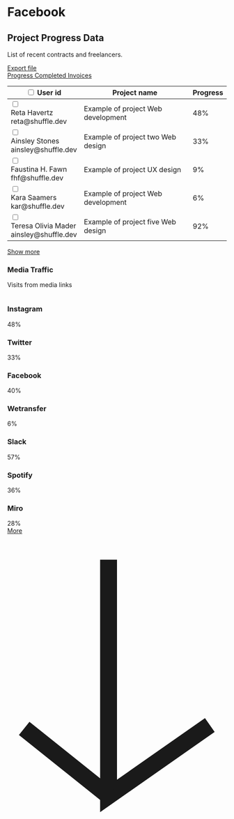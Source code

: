 
<Meta title="Social Media/Facebook" />

<h1 className="text-center">Facebook</h1>


<section className="py-8 bg-blueGray-50">
  <div className="container px-4 mx-auto">
    <div className="flex flex-wrap -mx-4">
      <div className="order-1 w-full lg:w-2/3 p-4">
        <div className="p-7 pt-12 pb-12 2xl:h-full bg-white rounded-5xl">
          <div className="flex flex-wrap px-9 mb-8">
            <div className="w-full md:w-1/2 mb-6 md:mb-0">
              <h2 className="mb-3 text-3xl font-heading font-medium">
                Project Progress Data
              </h2>
              <p className="text-darkBlueGray-400 font-heading font-normal">
                List of recent contracts and freelancers.
              </p>
            </div>
            <div className="w-full md:w-1/2 max-w-max md:ml-auto">
              <a
                className="block py-4 px-7 w-full leading-3 text-white font-semibold tracking-tighter font-heading text-center bg-blue-500 hover:bg-blue-600 focus:ring-2 focus:ring-blue-500 focus:ring-opacity-50 rounded-xl"
                href="#"
              >
                Export file
              </a>
            </div>
          </div>
          <div className="px-9 mb-4">
            <div className="border-b border-gray-100">
              <a
                className="inline-block py-4 pr-16 mr-9 text-blue-500 hover:text-blue-600 font-heading font-medium border-0 border-b-2 border-blue-500"
                href="#"
              >
                Progress
              </a>
              <a
                className="inline-block py-4 pr-16 mr-9 text-gray-300 hover:text-gray-400 font-heading font-medium"
                href="#"
              >
                Completed
              </a>
              <a
                className="inline-block py-4 text-gray-300 hover:text-gray-400 font-heading font-medium"
                href="#"
              >
                Invoices
              </a>
            </div>
          </div>
          <div className="overflow-x-auto">
            <div className="inline-block min-w-full overflow-hidden">
              <table className="table-auto w-full mb-8">
                <thead>
                  <tr>
                    <th className="flex items-center pl-9 h-24 bg-white text-left">
                      <input
                        className="appearance-none w-6 h-6 mr-9 bg-white border-2 border-darkbluegray-50 rounded-md"
                        type="checkbox"
                      />
                      <span className="text-sm text-body text-opacity-40 font-heading font-semibold uppercase">
                        User id
                      </span>
                    </th>
                    <th className="p-5 h-24 text-left bg-white">
                      <span className="text-sm text-body text-opacity-40 font-heading font-semibold uppercase">
                        Project name
                      </span>
                    </th>
                    <th className="p-5 h-24 bg-white text-left">
                      <span className="text-sm text-body text-opacity-40 font-heading font-semibold uppercase">
                        Progress
                      </span>
                    </th>
                  </tr>
                </thead>
                <tbody>
                  <tr>
                    <td className="p-0">
                      <div className="flex items-center pl-9 p-5 h-20 bg-blueGray-50 min-w-max border-l border-t border-b border-gray-100 rounded-tl-5xl rounded-bl-5xl">
                        <input
                          className="appearance-none w-6 h-6 mr-9 bg-white border-2 border-darkbluegray-50 rounded-md"
                          type="checkbox"
                        />
                        <div className="flex items-center justify-start">
                          <img
                            className="mr-5"
                            src="uinel-assets/images/dashboard-tables/av1.png"
                            alt=""
                          />
                          <div>
                            <div className="font-heading font-medium">
                              Reta Havertz
                            </div>
                            <div className="text-sm text-darkBlueGray-400 font-heading">
                              reta@shuffle.dev
                            </div>
                          </div>
                        </div>
                      </div>
                    </td>
                    <td className="p-0">
                      <div className="flex flex-col items-start justify-center p-5 h-20 text-center min-w-max bg-blueGray-50 border-t border-b border-gray-100">
                        <span className="font-heading font-medium">
                          Example of project
                        </span>
                        <span className="text-sm text-darkBlueGray-400 font-heading">
                          Web development
                        </span>
                      </div>
                    </td>
                    <td className="p-0">
                      <div className="flex flex-col items-start justify-center p-5 pr-12 h-20 text-left min-w-max bg-blueGray-50 border-t border-b border-r border-gray-100 rounded-br-5xl rounded-tr-5xl">
                        <div className="relative w-full h-1 bg-indigo-100 rounded-sm">
                          <div className="absolute top-0 left-0 w-1/2 h-full bg-blue-500 rounded-sm" />
                        </div>
                        <span className="block mt-2 text-sm text-darkBlueGray-400 font-heading">
                          48%
                        </span>
                      </div>
                    </td>
                  </tr>
                  <tr>
                    <td className="p-0">
                      <div className="flex items-center pl-9 p-5 h-20 bg-white min-w-max rounded-tl-5xl rounded-bl-5xl">
                        <input
                          className="appearance-none w-6 h-6 mr-9 bg-white border-2 border-darkbluegray-50 rounded-md"
                          type="checkbox"
                        />
                        <div className="flex items-center justify-start">
                          <img
                            className="mr-5"
                            src="uinel-assets/images/dashboard-tables/av2.png"
                            alt=""
                          />
                          <div>
                            <div className="font-heading font-medium">
                              Ainsley Stones
                            </div>
                            <div className="text-sm text-darkBlueGray-400 font-heading">
                              ainsley@shuffle.dev
                            </div>
                          </div>
                        </div>
                      </div>
                    </td>
                    <td className="p-0">
                      <div className="flex flex-col items-start justify-center p-5 h-20 text-center min-w-max bg-white">
                        <span className="font-heading font-medium">
                          Example of project two
                        </span>
                        <span className="text-sm text-darkBlueGray-400 font-heading">
                          Web design
                        </span>
                      </div>
                    </td>
                    <td className="p-0">
                      <div className="flex flex-col items-start justify-center p-5 pr-12 h-20 text-left min-w-max bg-white rounded-br-5xl rounded-tr-5xl">
                        <div className="relative w-full h-1 bg-indigo-100 rounded-sm">
                          <div className="absolute top-0 left-0 w-1/3 h-full bg-orange-500 rounded-sm" />
                        </div>
                        <span className="block mt-2 text-sm text-darkBlueGray-400 font-heading">
                          33%
                        </span>
                      </div>
                    </td>
                  </tr>
                  <tr>
                    <td className="p-0">
                      <div className="flex items-center pl-9 p-5 h-20 bg-blueGray-50 min-w-max border-l border-t border-b border-gray-100 rounded-tl-5xl rounded-bl-5xl">
                        <input
                          className="appearance-none w-6 h-6 mr-9 bg-white border-2 border-darkbluegray-50 rounded-md"
                          type="checkbox"
                        />
                        <div className="flex items-center justify-start">
                          <img
                            className="mr-5"
                            src="uinel-assets/images/dashboard-tables/av3.png"
                            alt=""
                          />
                          <div>
                            <div className="font-heading font-medium">
                              Faustina H. Fawn
                            </div>
                            <div className="text-sm text-darkBlueGray-400 font-heading">
                              fhf@shuffle.dev
                            </div>
                          </div>
                        </div>
                      </div>
                    </td>
                    <td className="p-0">
                      <div className="flex flex-col items-start justify-center p-5 h-20 text-center min-w-max bg-blueGray-50 border-t border-b border-gray-100">
                        <span className="font-heading font-medium">
                          Example of project
                        </span>
                        <span className="text-sm text-darkBlueGray-400 font-heading">
                          UX design
                        </span>
                      </div>
                    </td>
                    <td className="p-0">
                      <div className="flex flex-col items-start justify-center p-5 pr-12 h-20 text-left min-w-max bg-blueGray-50 border-t border-b border-r border-gray-100 rounded-br-5xl rounded-tr-5xl">
                        <div className="relative w-full h-1 bg-indigo-100 rounded-sm">
                          <div className="absolute top-0 left-0 w-1/12 h-full bg-orange-500 rounded-sm" />
                        </div>
                        <span className="block mt-2 text-sm text-darkBlueGray-400 font-heading">
                          9%
                        </span>
                      </div>
                    </td>
                  </tr>
                  <tr>
                    <td className="p-0">
                      <div className="flex items-center pl-9 p-5 h-20 bg-white min-w-max rounded-tl-5xl rounded-bl-5xl">
                        <input
                          className="appearance-none w-6 h-6 mr-9 bg-white border-2 border-darkbluegray-50 rounded-md"
                          type="checkbox"
                        />
                        <div className="flex items-center justify-start">
                          <img
                            className="mr-5"
                            src="uinel-assets/images/dashboard-tables/av1.png"
                            alt=""
                          />
                          <div>
                            <div className="font-heading font-medium">
                              Kara Saamers
                            </div>
                            <div className="text-sm text-darkBlueGray-400 font-heading">
                              kar@shuffle.dev
                            </div>
                          </div>
                        </div>
                      </div>
                    </td>
                    <td className="p-0">
                      <div className="flex flex-col items-start justify-center p-5 h-20 text-center min-w-max bg-white">
                        <span className="font-heading font-medium">
                          Example of project
                        </span>
                        <span className="text-sm text-darkBlueGray-400 font-heading">
                          Web development
                        </span>
                      </div>
                    </td>
                    <td className="p-0">
                      <div className="flex flex-col items-start justify-center p-5 pr-12 h-20 text-left min-w-max bg-white rounded-br-5xl rounded-tr-5xl">
                        <div className="relative w-full h-1 bg-indigo-100 rounded-sm">
                          <div className="absolute top-0 left-0 w-1/12 h-full bg-orange-500 rounded-sm" />
                        </div>
                        <span className="block mt-2 text-sm text-darkBlueGray-400 font-heading">
                          6%
                        </span>
                      </div>
                    </td>
                  </tr>
                  <tr>
                    <td className="p-0">
                      <div className="flex items-center pl-9 p-5 h-20 bg-blueGray-50 min-w-max border-l border-t border-b border-gray-100 rounded-tl-5xl rounded-bl-5xl">
                        <input
                          className="appearance-none w-6 h-6 mr-9 bg-white border-2 border-darkbluegray-50 rounded-md"
                          type="checkbox"
                        />
                        <div className="flex items-center justify-start">
                          <img
                            className="mr-5"
                            src="uinel-assets/images/dashboard-tables/av2.png"
                            alt=""
                          />
                          <div>
                            <div className="font-heading font-medium">
                              Teresa Olivia Mader
                            </div>
                            <div className="text-sm text-darkBlueGray-400 font-heading">
                              ainsley@shuffle.dev
                            </div>
                          </div>
                        </div>
                      </div>
                    </td>
                    <td className="p-0">
                      <div className="flex flex-col items-start justify-center p-5 h-20 text-center min-w-max bg-blueGray-50 border-t border-b border-gray-100">
                        <span className="font-heading font-medium">
                          Example of project five
                        </span>
                        <span className="text-sm text-darkBlueGray-400 font-heading">
                          Web design
                        </span>
                      </div>
                    </td>
                    <td className="p-0">
                      <div className="flex flex-col items-start justify-center p-5 pr-12 h-20 text-left min-w-max bg-blueGray-50 border-t border-b border-r border-gray-100 rounded-br-5xl rounded-tr-5xl">
                        <div className="relative w-full h-1 bg-indigo-100 rounded-sm">
                          <div className="absolute top-0 left-0 w-9/12 h-full bg-green-500 rounded-sm" />
                        </div>
                        <span className="block mt-2 text-sm text-darkBlueGray-400 font-heading">
                          92%
                        </span>
                      </div>
                    </td>
                  </tr>
                </tbody>
              </table>
            </div>
          </div>
          <div className="mx-auto max-w-max">
            <a
              className="block py-4 px-7 w-full leading-3 text-white font-semibold tracking-tighter font-heading text-center bg-blue-500 hover:bg-blue-600 focus:ring-2 focus:ring-blue-500 focus:ring-opacity-50 rounded-xl"
              href="#"
            >
              Show more
            </a>
          </div>
        </div>
      </div>
      <div className="w-full lg:w-1/3 p-4">
        <div className="p-10 xl:py-12 xl:px-16 2xl:h-full bg-white rounded-5xl">
          <h3 className="mb-3 text-3xl font-heading font-medium">
            Media Traffic
          </h3>
          <p className="mb-12 text-darkBlueGray-400">Visits from media links</p>
          <div className="flex flex-wrap pb-7 mb-6 border-b border-gray-100">
            <div className="flex flex-wrap items-center w-full 2xl:w-1/2 mb-6 2xl:mb-0">
              <img
                className="mr-6"
                src="uinel-assets/images/dashboard-tables/instagram.svg"
                alt=""
              />
              <h3 className="font-heading font-medium">Instagram</h3>
            </div>
            <div className="w-full 2xl:w-1/2">
              <div className="relative w-full h-1 bg-indigo-100 rounded-sm">
                <div className="absolute top-0 left-0 w-1/2 h-full bg-blue-500 rounded-sm" />
              </div>
              <span className="block mt-2 text-sm text-darkBlueGray-400 font-heading">
                48%
              </span>
            </div>
          </div>
          <div className="flex flex-wrap pb-7 mb-6 border-b border-gray-100">
            <div className="flex flex-wrap items-center w-full 2xl:w-1/2 mb-6 2xl:mb-0">
              <img
                className="mr-6"
                src="uinel-assets/images/dashboard-tables/twitter.svg"
                alt=""
              />
              <h3 className="font-heading font-medium">Twitter</h3>
            </div>
            <div className="w-full 2xl:w-1/2">
              <div className="relative w-full h-1 bg-indigo-100 rounded-sm">
                <div className="absolute top-0 left-0 w-1/3 h-full bg-blue-500 rounded-sm" />
              </div>
              <span className="block mt-2 text-sm text-darkBlueGray-400 font-heading">
                33%
              </span>
            </div>
          </div>
          <div className="flex flex-wrap pb-7 mb-6 border-b border-gray-100">
            <div className="flex flex-wrap items-center w-full 2xl:w-1/2 mb-6 2xl:mb-0">
              <img
                className="mr-6"
                src="uinel-assets/images/dashboard-tables/facebook.svg"
                alt=""
              />
              <h3 className="font-heading font-medium">Facebook</h3>
            </div>
            <div className="w-full 2xl:w-1/2">
              <div className="relative w-full h-1 bg-indigo-100 rounded-sm">
                <div className="absolute top-0 left-0 w-5/12 h-full bg-blue-500 rounded-sm" />
              </div>
              <span className="block mt-2 text-sm text-darkBlueGray-400 font-heading">
                40%
              </span>
            </div>
          </div>
          <div className="flex flex-wrap pb-7 mb-6 border-b border-gray-100">
            <div className="flex flex-wrap items-center w-full 2xl:w-1/2 mb-6 2xl:mb-0">
              <img
                className="mr-6"
                src="uinel-assets/images/dashboard-tables/wetransfer.svg"
                alt=""
              />
              <h3 className="font-heading font-medium">Wetransfer</h3>
            </div>
            <div className="w-full 2xl:w-1/2">
              <div className="relative w-full h-1 bg-indigo-100 rounded-sm">
                <div className="absolute top-0 left-0 w-1/12 h-full bg-blue-500 rounded-sm" />
              </div>
              <span className="block mt-2 text-sm text-darkBlueGray-400 font-heading">
                6%
              </span>
            </div>
          </div>
          <div className="flex flex-wrap pb-7 mb-6 border-b border-gray-100">
            <div className="flex flex-wrap items-center w-full 2xl:w-1/2 mb-6 2xl:mb-0">
              <img
                className="mr-6"
                src="uinel-assets/images/dashboard-tables/slack.svg"
                alt=""
              />
              <h3 className="font-heading font-medium">Slack</h3>
            </div>
            <div className="w-full 2xl:w-1/2">
              <div className="relative w-full h-1 bg-indigo-100 rounded-sm">
                <div className="absolute top-0 left-0 w-7/12 h-full bg-blue-500 rounded-sm" />
              </div>
              <span className="block mt-2 text-sm text-darkBlueGray-400 font-heading">
                57%
              </span>
            </div>
          </div>
          <div className="flex flex-wrap pb-7 mb-6 border-b border-gray-100">
            <div className="flex flex-wrap items-center w-full 2xl:w-1/2 mb-6 2xl:mb-0">
              <img
                className="mr-6"
                src="uinel-assets/images/dashboard-tables/spotify.svg"
                alt=""
              />
              <h3 className="font-heading font-medium">Spotify</h3>
            </div>
            <div className="w-full 2xl:w-1/2">
              <div className="relative w-full h-1 bg-indigo-100 rounded-sm">
                <div className="absolute top-0 left-0 w-1/3 h-full bg-blue-500 rounded-sm" />
              </div>
              <span className="block mt-2 text-sm text-darkBlueGray-400 font-heading">
                36%
              </span>
            </div>
          </div>
          <div className="flex flex-wrap pb-7 mb-9 border-b border-gray-100">
            <div className="flex flex-wrap items-center w-full 2xl:w-1/2 mb-6 2xl:mb-0">
              <img
                className="mr-6"
                src="uinel-assets/images/dashboard-tables/miro.svg"
                alt=""
              />
              <h3 className="font-heading font-medium">Miro</h3>
            </div>
            <div className="w-full 2xl:w-1/2">
              <div className="relative w-full h-1 bg-indigo-100 rounded-sm">
                <div className="absolute top-0 left-0 w-1/3 h-full bg-blue-500 rounded-sm" />
              </div>
              <span className="block mt-2 text-sm text-darkBlueGray-400 font-heading">
                28%
              </span>
            </div>
          </div>
          <a
            className="flex items-center pb-1 text-xl text-green-600 hover:text-green-700 font-bold tracking-tight max-w-max mx-auto border-b border-green-600 hover:border-green-700"
            href="#"
          >
            <span className="mr-5">More</span>
            <svg
              width={13}
              height={17}
              viewBox="0 0 13 17"
              fill="none"
              xmlns="http://www.w3.org/2000/svg"
            >
              <path
                d="M12 11.3L6 15.5L6 1.5"
                stroke="currentColor"
                strokeWidth={2}
                strokeLinecap="round"
                strokeLinejoin="round"
              />
              <path
                d="M1 11.5L6 15.5"
                stroke="currentColor"
                strokeWidth={2}
                strokeLinecap="round"
                strokeLinejoin="round"
              />
            </svg>
          </a>
        </div>
      </div>
    </div>
  </div>
</section>
